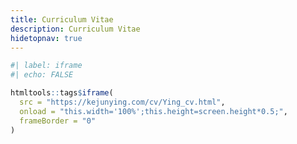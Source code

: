 ```yaml
---
title: Curriculum Vitae
description: Curriculum Vitae
hidetopnav: true
---
```


<style type="text/css">
body > * {
    margin-left: 3rem;
}

#content {
    width: 38rem;
    padding-bottom: 4rem;
}

iframe {
    margin-left: -1rem;
}
</style>

<!-- ```{r}
#| label: iframe
#| echo: FALSE

# htmltools::tags$iframe(
#   src = "./joelnitta-cv/Ying_cv.pdf",
#   onload = "this.width='100%';this.height=screen.height*0.6;",
#   frameBorder = "0"
# )

htmltools::includeHTML("./Ying_cv.html")
``` -->

```r
#| label: iframe
#| echo: FALSE

htmltools::tags$iframe(
  src = "https://kejunying.com/cv/Ying_cv.html",
  onload = "this.width='100%';this.height=screen.height*0.5;",
  frameBorder = "0"
)
```
